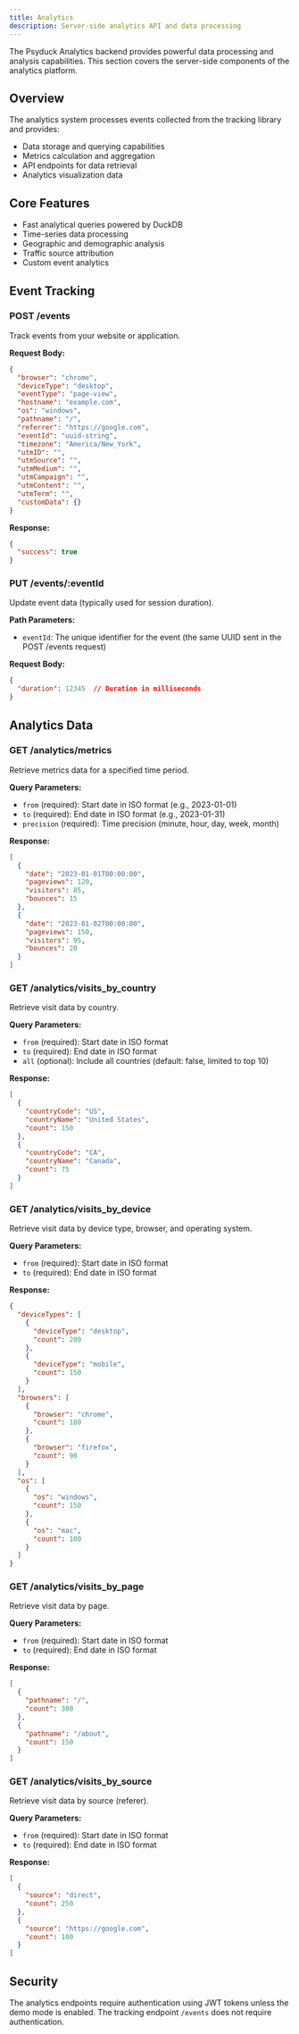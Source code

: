 ```yaml
---
title: Analytics
description: Server-side analytics API and data processing
---
```


The Psyduck Analytics backend provides powerful data processing and analysis capabilities.
This section covers the server-side components of the analytics platform.

## Overview

The analytics system processes events collected from the tracking library and provides:

- Data storage and querying capabilities
- Metrics calculation and aggregation
- API endpoints for data retrieval
- Analytics visualization data

## Core Features

- Fast analytical queries powered by DuckDB
- Time-series data processing
- Geographic and demographic analysis
- Traffic source attribution
- Custom event analytics

## Event Tracking

### POST /events

Track events from your website or application.

**Request Body:**
```json
{
  "browser": "chrome",
  "deviceType": "desktop",
  "eventType": "page-view",
  "hostname": "example.com",
  "os": "windows",
  "pathname": "/",
  "referrer": "https://google.com",
  "eventId": "uuid-string",
  "timezone": "America/New_York",
  "utmID": "",
  "utmSource": "",
  "utmMedium": "",
  "utmCampaign": "",
  "utmContent": "",
  "utmTerm": "",
  "customData": {}
}
```

**Response:**
```json
{
  "success": true
}
```

### PUT /events/:eventId
Update event data (typically used for session duration).

**Path Parameters:**
- `eventId`: The unique identifier for the event (the same UUID sent in the POST /events request)

**Request Body:**
```json
{
  "duration": 12345  // Duration in milliseconds
}
```


## Analytics Data

### GET /analytics/metrics

Retrieve metrics data for a specified time period.

**Query Parameters:**
- `from` (required): Start date in ISO format (e.g., 2023-01-01)
- `to` (required): End date in ISO format (e.g., 2023-01-31)
- `precision` (required): Time precision (minute, hour, day, week, month)

**Response:**
```json
[
  {
    "date": "2023-01-01T00:00:00",
    "pageviews": 120,
    "visitors": 85,
    "bounces": 15
  },
  {
    "date": "2023-01-02T00:00:00",
    "pageviews": 150,
    "visitors": 95,
    "bounces": 20
  }
]
```

### GET /analytics/visits_by_country

Retrieve visit data by country.

**Query Parameters:**
- `from` (required): Start date in ISO format
- `to` (required): End date in ISO format
- `all` (optional): Include all countries (default: false, limited to top 10)

**Response:**
```json
[
  {
    "countryCode": "US",
    "countryName": "United States",
    "count": 150
  },
  {
    "countryCode": "CA",
    "countryName": "Canada",
    "count": 75
  }
]
```

### GET /analytics/visits_by_device

Retrieve visit data by device type, browser, and operating system.

**Query Parameters:**
- `from` (required): Start date in ISO format
- `to` (required): End date in ISO format

**Response:**
```json
{
  "deviceTypes": [
    {
      "deviceType": "desktop",
      "count": 200
    },
    {
      "deviceType": "mobile",
      "count": 150
    }
  ],
  "browsers": [
    {
      "browser": "chrome",
      "count": 180
    },
    {
      "browser": "firefox",
      "count": 90
    }
  ],
  "os": [
    {
      "os": "windows",
      "count": 150
    },
    {
      "os": "mac",
      "count": 100
    }
  ]
}
```

### GET /analytics/visits_by_page

Retrieve visit data by page.

**Query Parameters:**
- `from` (required): Start date in ISO format
- `to` (required): End date in ISO format

**Response:**
```json
[
  {
    "pathname": "/",
    "count": 300
  },
  {
    "pathname": "/about",
    "count": 150
  }
]
```

### GET /analytics/visits_by_source

Retrieve visit data by source (referer).

**Query Parameters:**
- `from` (required): Start date in ISO format
- `to` (required): End date in ISO format

**Response:**
```json
[
  {
    "source": "direct",
    "count": 250
  },
  {
    "source": "https://google.com",
    "count": 100
  }
]
```

## Security

The analytics endpoints require authentication using JWT tokens unless the demo mode is enabled. The tracking endpoint `/events` does not require authentication.
